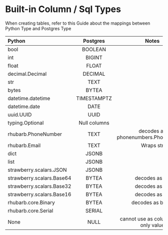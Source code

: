# Built-in Column / Sql Types

When creating tables, refer to this Guide about the mappings between Python Type and Postgres Type

| Python        | Postgres | Notes |
| :------------ | :---------: | :---------: |
| bool         |    BOOLEAN    | |
| int         |    BIGINT    | |
| float         |    FLOAT    | |
| decimal.Decimal         |    DECIMAL    | |
| str         |    TEXT    | |
| bytes         |    BYTEA    | |
| datetime.datetime         |    TIMESTAMPTZ    | |
| datetime.date         |    DATE    | |
| uuid.UUID         |    UUID    | |
| typing.Optional         |    Null columns    | |
| rhubarb.PhoneNumber         |    TEXT    | decodes as phonenumbers.PhoneNumber |
| rhubarb.Email         |    TEXT    | Wraps str |
| dict        |    JSONB    | |
| list        |    JSONB    | |
| strawberry.scalars.JSON        |    JSONB    | |
| strawberry.scalars.Base64        |    BYTEA    | decodes as str |
| strawberry.scalars.Base32        |    BYTEA    | decodes as str |
| strawberry.scalars.Base16        |    BYTEA    | decodes as str |
| rhubarb.core.Binary        |    BYTEA    | decodes as bytes |
| rhubarb.core.Serial         |    SERIAL    | |
| None         |    NULL    | cannot use as column type, only value |

